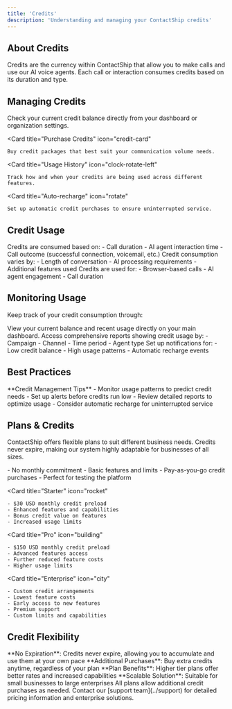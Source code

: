 ```yaml
---
title: 'Credits'
description: 'Understanding and managing your ContactShip credits'
---
```


## About Credits

Credits are the currency within ContactShip that allow you to make calls and use our AI voice agents. Each call or interaction consumes credits based on its duration and type.

## Managing Credits

<CardGroup cols={2}>
  <Card 
    title="View Balance" 
    icon="wallet"
  >
    Check your current credit balance directly from your dashboard or organization settings.
  </Card>

  <Card 
    title="Purchase Credits" 
    icon="credit-card"
  >
    Buy credit packages that best suit your communication volume needs.
  </Card>

  <Card 
    title="Usage History" 
    icon="clock-rotate-left"
  >
    Track how and when your credits are being used across different features.
  </Card>

  <Card 
    title="Auto-recharge" 
    icon="rotate"
  >
    Set up automatic credit purchases to ensure uninterrupted service.
  </Card>
</CardGroup>

## Credit Usage

<AccordionGroup>
  <Accordion title="Outbound Calls">
    Credits are consumed based on:
    - Call duration
    - AI agent interaction time
    - Call outcome (successful connection, voicemail, etc.)
  </Accordion>
  
  <Accordion title="Inbound Calls">
    Credit consumption varies by:
    - Length of conversation
    - AI processing requirements
    - Additional features used
  </Accordion>

  <Accordion title="Web Widget Calls">
    Credits are used for:
    - Browser-based calls
    - AI agent engagement
    - Call duration
  </Accordion>
</AccordionGroup>

## Monitoring Usage

Keep track of your credit consumption through:

<Steps>
  <Step title="Dashboard Overview">
    View your current balance and recent usage directly on your main dashboard.
  </Step>
  <Step title="Detailed Reports">
    Access comprehensive reports showing credit usage by:
    - Campaign
    - Channel
    - Time period
    - Agent type
  </Step>
  <Step title="Usage Alerts">
    Set up notifications for:
    - Low credit balance
    - High usage patterns
    - Automatic recharge events
  </Step>
</Steps>

## Best Practices

<Tip>
**Credit Management Tips**
- Monitor usage patterns to predict credit needs
- Set up alerts before credits run low
- Review detailed reports to optimize usage
- Consider automatic recharge for uninterrupted service
</Tip>

## Plans & Credits

ContactShip offers flexible plans to suit different business needs. Credits never expire, making our system highly adaptable for businesses of all sizes.

<CardGroup cols={2}>
  <Card 
    title="Free" 
    icon="gift"
  >
    - No monthly commitment
    - Basic features and limits
    - Pay-as-you-go credit purchases
    - Perfect for testing the platform
  </Card>

  <Card 
    title="Starter" 
    icon="rocket"
  >
    - $30 USD monthly credit preload
    - Enhanced features and capabilities
    - Bonus credit value on features
    - Increased usage limits
  </Card>

  <Card 
    title="Pro" 
    icon="building"
  >
    - $150 USD monthly credit preload
    - Advanced features access
    - Further reduced feature costs
    - Higher usage limits
  </Card>

  <Card 
    title="Enterprise" 
    icon="city"
  >
    - Custom credit arrangements
    - Lowest feature costs
    - Early access to new features
    - Premium support
    - Custom limits and capabilities
  </Card>
</CardGroup>

## Credit Flexibility

<Check>
**No Expiration**: Credits never expire, allowing you to accumulate and use them at your own pace
</Check>
<Check>
**Additional Purchases**: Buy extra credits anytime, regardless of your plan
</Check>
<Check>
**Plan Benefits**: Higher tier plans offer better rates and increased capabilities
</Check>
<Check>
**Scalable Solution**: Suitable for small businesses to large enterprises
</Check>

<Note>
All plans allow additional credit purchases as needed. Contact our [support team](../support) for detailed pricing information and enterprise solutions.
</Note> 